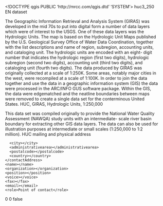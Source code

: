 <!DOCTYPE qgis PUBLIC 'http://mrcc.com/qgis.dtd' 'SYSTEM'>
<qgis version="3.22.7-Bia?owie?a">
  <identifier>huc3_250</identifier>
  <parentidentifier></parentidentifier>
  <language>EN</language>
  <type>dataset</type>
  <title>huc3_250</title>
  <abstract>The Geographic Information Retrieval and Analysis System (GIRAS) was developed in the mid 70s to put into digital form a number of data layers which were of interest to the USGS. One of these data layers was the Hydrologic Units. The map is based on the Hydrologic Unit Maps published by the U.S. Geological Survey Office of Water Data Coordination, together with the list descriptions and name of region, subregion, accounting units, and cataloging unit. The hydrologic units are encoded with an eight- digit number that indicates the hydrologic region (first two digits), hydrologic subregion (second two digits), accounting unit (third two digits), and cataloging unit (fourth two digits). The data produced by GIRAS was originally collected at a scale of 1:250K. Some areas, notably major cities in the west, were recompiled at a scale of 1:100K. In order to join the data together and use the data in a geographic information system (GIS) the data were processed in the ARC/INFO GUS software package. Within the GIS, the data were edgematched and the neatline boundaries between maps were removed to create a single data set for the conterminous United States. HUC, GIRAS, Hydrologic Units, 1:250,000

This data set was compiled originally to provide the National Water Quality Assessment (NAWQA) study units with an intermediate- scale river basin boundary for extracting other GIS data layers. The data can also be used for illustration purposes at intermediate or small scales (1:250,000 to 1:2 million).</abstract>
  <keywords vocabulary="gmd:topicCategory">
    <keyword>HUC</keyword>
  </keywords>
  <contact>
    <contactAddress>
      <type>mailing and physical address</type>
      <address></address>
      <city></city>
      <administrativearea></administrativearea>
      <postalcode></postalcode>
      <country></country>
    </contactAddress>
    <name></name>
    <organization></organization>
    <position></position>
    <voice></voice>
    <fax></fax>
    <email></email>
    <role>Point of contact</role>
  </contact>
  <links>
    <link description="" mimeType="" type="Local Area Network" format="" size="" url="file://\\CWCBDENGIS2PC\C$\GIS\Base_Layers\huc3_250Copy" name="Shapefile"/>
  </links>
  <fees></fees>
  <encoding></encoding>
  <crs>
    <spatialrefsys>
      <wkt></wkt>
      <proj4></proj4>
      <srsid>0</srsid>
      <srid>0</srid>
      <authid></authid>
      <description></description>
      <projectionacronym></projectionacronym>
      <ellipsoidacronym></ellipsoidacronym>
      <geographicflag>false</geographicflag>
    </spatialrefsys>
  </crs>
  <extent/>
</qgis>
